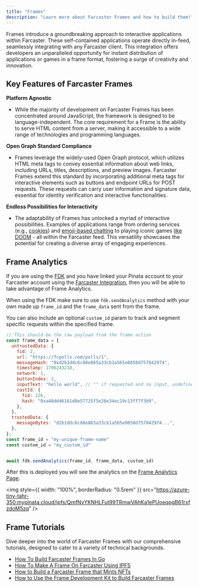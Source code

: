 ```yaml
---
title: "Frames"
description: "Learn more about Farcaster Frames and how to build them!"
---
```


Frames introduce a groundbreaking approach to interactive applications within Farcaster. These self-contained applications operate directly in-feed, seamlessly integrating with any Farcaster client. This integration offers developers an unparalleled opportunity for instant distribution of applications or games in a frame format, fostering a surge of creativity and innovation.

## **Key Features of Farcaster Frames**

**Platform Agnostic**

- While the majority of development on Farcaster Frames has been concentrated around JavaScript, the framework is designed to be language-independent. The core requirement for a Frame is the ability to serve HTML content from a server, making it accessible to a wide range of technologies and programming languages.

**Open Graph Standard Compliance**

- Frames leverage the widely-used Open Graph protocol, which utilizes HTML meta tags to convey essential information about web links, including URLs, titles, descriptions, and preview images. Farcaster Frames extend this standard by incorporating additional meta tags for interactive elements such as buttons and endpoint URLs for POST requests. These requests can carry user information and signature data, essential for identity verification and interactive functionalities.

**Endless Possibilities for Interactivity**

- The adaptability of Frames has unlocked a myriad of interactive possibilities. Examples of applications range from ordering services (e.g., [cookies](https://warpcast.com/cookie/0x35bbc5a0)) and [emoji-based chatting](https://warpcast.com/stevedylandev.eth/0x46e3fee2) to playing iconic games [like DOOM](https://warpcast.com/cassie/0xc329ea28) - all within the Farcaster feed. This versatility showcases the potential for creating a diverse array of engaging experiences.

## Frame Analytics

If you are using the [FDK](/farcaster/fdk) and you have linked your Pinata account to your Farcaster account using the [Farcaster Integration](/account-management/farcaster), then you will be able to take advantage of Frame Analytics.

When using the FDK make sure to use `fdk.sendAnalytics` method with your own made up `frame_id` and the `frame_data` sent from the frame. 

You can also include an optional `custom_id` param to track and segment specific requests within the specified frame. 

```javascript
// This should be the raw payload from the frame action
const frame_data = {
  untrustedData: {
    fid: 2,
    url: "https://fcpolls.com/polls/1",
    messageHash: "0xd2b1ddc6c88e865a33cb1a565e0058d757042974",
    timestamp: 1706243218,
    network: 1,
    buttonIndex: 2,
    inputText: "hello world", // "" if requested and no input, undefined if input not requested
    castId: {
      fid: 226,
      hash: "0xa48dd46161d8e57725f5e26e34ec19c13ff7f3b9",
    },
  },
  trustedData: {
    messageBytes: "d2b1ddc6c88e865a33cb1a565e0058d757042974...",
  },
};
const frame_id = "my-unique-frame-name"
const custom_id = "my_custom_id"


await fdk.sendAnalytics(frame_id, frame_data, custom_id)
```

After this is deployed you will see the analytics on the [Frame Analytics Page](https://app.pinata.cloud/frames-analytics).

<img
  style={{ width: "100%", borderRadius: "0.5rem" }}
  src="https://azure-tiny-tahr-350.mypinata.cloud/ipfs/QmfNvYKNHLFut99TRmwVAhKa1ePUoeqpgB61rxfzdoM5zq"
/>

## Frame Tutorials

Dive deeper into the world of Farcaster Frames with our comprehensive tutorials, designed to cater to a variety of technical backgrounds.

- [How To Build Farcaster Frames In Go](https://www.pinata.cloud/blog/how-to-build-farcaster-frames-in-go)
- [How To Make A Frame On Farcaster Using IPFS](https://www.pinata.cloud/blog/how-to-make-a-frame-on-farcaster-using-ipfs)
- [How to Build a Farcaster Frame that Mints NFTs](https://www.pinata.cloud/blog/how-to-build-a-farcaster-frame-that-mints-nfts)
- [How to Use the Frame Development Kit to Build Farcaster Frames](https://www.pinata.cloud/blog/how-to-use-the-frame-development-kit-to-build-farcaster-frames)
